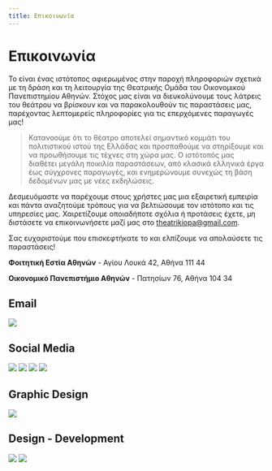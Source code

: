 ```yaml
---
title: Επικοινωνία
---
```


# Επικοινωνία
Το <SiteLink /> είναι ένας ιστότοπος αφιερωμένος στην παροχή πληροφοριών σχετικά με τη δράση και τη λειτουργία της Θεατρικής Ομάδα του Οικονομικού Πανεπιστημίου Αθηνών. Στόχος μας είναι να διευκολύνουμε τους λάτρεις του θεάτρου να βρίσκουν και να παρακολουθούν τις παραστάσεις μας, παρέχοντας λεπτομερείς πληροφορίες για τις επερχόμενες παραγωγές μας!

> Κατανοούμε ότι το θέατρο αποτελεί σημαντικό κομμάτι του πολιτιστικού ιστού της Ελλάδας και προσπαθούμε να στηρίξουμε και να προωθήσουμε τις τέχνες στη χώρα μας. Ο ιστότοπός μας διαθέτει μεγάλη ποικιλία παραστάσεων, από κλασικά ελληνικά έργα έως σύγχρονες παραγωγές, και ενημερώνουμε συνεχώς τη βάση δεδομένων μας με νέες εκδηλώσεις.

Δεσμευόμαστε να παρέχουμε στους χρήστες μας μια εξαιρετική εμπειρία και πάντα αναζητούμε τρόπους για να βελτιώσουμε τον ιστότοπο και τις υπηρεσίες μας. Χαιρετίζουμε οποιαδήποτε σχόλια ή προτάσεις έχετε, μη διστάσετε να επικοινωνήσετε μαζί μας στο [theatrikiopa@gmail.com](mailto:theatrikiopa@gmail.com).

Σας ευχαριστούμε που επισκεφτήκατε το <SiteLink /> και ελπίζουμε να απολαύσετε τις παραστάσεις!

<GoogleMapEmbed src="https://google.com/maps/embed?pb=!1m18!1m12!1m3!1d3143.4570267784557!2d23.732514175746417!3d38.01312357192628!2m3!1f0!2f0!3f0!3m2!1i1024!2i768!4f13.1!3m3!1m2!1s0x14a1a2ea1462c931%3A0x921580483f9d225a!2zzqbOv865z4TOt8-EzrnOus6uIM6Vz4PPhM6vzrEgzpHOuM63zr3Pjs69!5e0!3m2!1sel!2sgr!4v1710539553502!5m2!1sel!2sgr"/>

**Φοιτητική Εστία Αθηνών** - Αγίου Λουκά 42, Αθήνα 111 44

<GoogleMapEmbed src="https://google.com/maps/embed?pb=!1m18!1m12!1m3!1d3144.274101688337!2d23.729528675735157!3d37.994066571930986!2m3!1f0!2f0!3f0!3m2!1i1024!2i768!4f13.1!3m3!1m2!1s0x14a1a2ccc0f74c4d%3A0x98bfad208765bc87!2zzp_Ouc66zr_Ovc6_zrzOuc66z4wgzqDOsc69zrXPgM65z4PPhM6uzrzOuc6_IM6RzrjOt869z47OvQ!5e0!3m2!1sel!2sgr!4v1710541522134!5m2!1sel!2sgr"/>

**Οικονομικό Πανεπιστήμιο Αθηνών** - Πατησίων 76, Αθήνα 104 34

## Email
[![](https://img.shields.io/badge/theatriki.opa@gmail-D14836?style=for-the-badge&logo=gmail&logoColor=white)](mailto:theatriki.opa@gmail.com)

## Social Media
<!-- [![](https://img.shields.io/badge/@theatrikiopa-1DA1F2?style=for-the-badge&logo=x&logoColor=white)](https://x.com/theatrikiopa) -->
[![](https://img.shields.io/badge/@theatrikiopa-E4405F?style=for-the-badge&logo=instagram&logoColor=white)](https://instagram.com/theatrikiopa)
[![](https://img.shields.io/badge/theatrikiopa-1877F2?style=for-the-badge&logo=facebook&logoColor=white)](https://facebook.com/theatrikiopa)
[![](https://img.shields.io/badge/@theatrikiopa-FF0000?style=for-the-badge&logo=youtube&logoColor=white)](https://youtube.com/@theatrikiopa)
[![](https://img.shields.io/badge/@theatrikiopa-010101?style=for-the-badge&logo=tiktok&logoColor=white)](https://tiktok.com/@theatrikiopa)
<!-- [![](https://img.shields.io/badge/theatrikiopa-0A66C2?style=for-the-badge&logo=linkedin&logoColor=white)](https://linkedin.com/company/theatrikiopa) -->

## Graphic Design
[![](https://img.shields.io/badge/dimitriscarasaridis@gmail-D14836?style=for-the-badge&logo=gmail&logoColor=white)](mailto:dimitriscarasaridis@gmail.com)

## Design - Development
[![](https://img.shields.io/badge/paraskevasleivadaros.github.io-0078D4?style=for-the-badge&logo=googlechrome&logoColor=white)](https://paraskevasleivadaros.github.io) 
[![](https://img.shields.io/badge/paraskevasleivadaros-0A66C2?style=for-the-badge&logo=linkedin&logoColor=white)](https://linkedin.com/in/paraskevasleivadaros)

